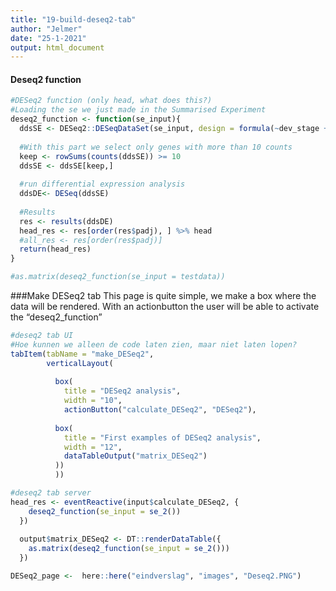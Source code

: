 ```yaml
---
title: "19-build-deseq2-tab"
author: "Jelmer"
date: "25-1-2021"
output: html_document
---
```



#### Deseq2 function
```r
#DESeq2 function (only head, what does this?)
#Loading the se we just made in the Summarised Experiment
deseq2_function <- function(se_input){
  ddsSE <- DESeq2::DESeqDataSet(se_input, design = formula(~dev_stage + genotype))
  
  #With this part we select only genes with more than 10 counts
  keep <- rowSums(counts(ddsSE)) >= 10
  ddsSE <- ddsSE[keep,]
  
  #run differential expression analysis
  ddsDE<- DESeq(ddsSE)
  
  #Results
  res <- results(ddsDE)
  head_res <- res[order(res$padj), ] %>% head
  #all_res <- res[order(res$padj)]
  return(head_res)
}

#as.matrix(deseq2_function(se_input = testdata))

```

###Make DESeq2 tab
This page is quite simple, we make a box where the data will be rendered. With an actionbutton the user will be able to activate the "deseq2_function" 

```r
#deseq2 tab UI
#Hoe kunnen we alleen de code laten zien, maar niet laten lopen?
tabItem(tabName = "make_DESeq2",
        verticalLayout(
         
          box(
            title = "DESeq2 analysis",
            width = "10",
            actionButton("calculate_DESeq2", "DESeq2"),
            
          box(
            title = "First examples of DESeq2 analysis",
            width = "12",
            dataTableOutput("matrix_DESeq2")
          ))
          ))
```

```r
#deseq2 tab server
head_res <- eventReactive(input$calculate_DESeq2, {
    deseq2_function(se_input = se_2())
  })
  
  output$matrix_DESeq2 <- DT::renderDataTable({
    as.matrix(deseq2_function(se_input = se_2()))
  })
```

```r
DESeq2_page <-  here::here("eindverslag", "images", "Deseq2.PNG")
```

